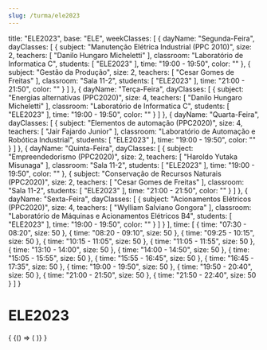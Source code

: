 ```yaml
---
slug: /turma/ele2023
---
```

  title: "ELE2023",
  base: "ELE",
  weekClasses: [
    {
      dayName: "Segunda-Feira",
      dayClasses: [
        {
          subject: "Manutenção Elétrica Industrial (PPC 2010)",
          size: 2,
          teachers: [
            "Danilo Hungaro Micheletti"
          ],
          classroom: "Laboratório de Informatica C",
          students: [
            "ELE2023"
          ],
          time: "19:00 - 19:50",
          color: ""
        },
        {
          subject: "Gestão da Produção",
          size: 2,
          teachers: [
            "Cesar Gomes de Freitas"
          ],
          classroom: "Sala 11-2",
          students: [
            "ELE2023"
          ],
          time: "21:00 - 21:50",
          color: ""
        }
      ]
    },
    {
      dayName: "Terça-Feira",
      dayClasses: [
        {
          subject: "Energias alternativas (PPC2020)",
          size: 4,
          teachers: [
            "Danilo Hungaro Micheletti"
          ],
          classroom: "Laboratório de Informatica C",
          students: [
            "ELE2023"
          ],
          time: "19:00 - 19:50",
          color: ""
        }
      ]
    },
    {
      dayName: "Quarta-Feira",
      dayClasses: [
        {
          subject: "Elementos de automação (PPC2020)",
          size: 4,
          teachers: [
            "Jair Fajardo Junior"
          ],
          classroom: "Laboratório de Automação e Robótica Industrial",
          students: [
            "ELE2023"
          ],
          time: "19:00 - 19:50",
          color: ""
        }
      ]
    },
    {
      dayName: "Quinta-Feira",
      dayClasses: [
        {
          subject: "Empreendedorismo (PPC2020)",
          size: 2,
          teachers: [
            "Haroldo Yutaka Misunaga"
          ],
          classroom: "Sala 11-2",
          students: [
            "ELE2023"
          ],
          time: "19:00 - 19:50",
          color: ""
        },
        {
          subject: "Conservação de Recursos Naturais (PPC2020)",
          size: 2,
          teachers: [
            "Cesar Gomes de Freitas"
          ],
          classroom: "Sala 11-2",
          students: [
            "ELE2023"
          ],
          time: "21:00 - 21:50",
          color: ""
        }
      ]
    },
    {
      dayName: "Sexta-Feira",
      dayClasses: [
        {
          subject: "Acionamentos Elétricos (PPC2020)",
          size: 4,
          teachers: [
            "Wylliam Salviano Gongora"
          ],
          classroom: "Laboratório de Máquinas e Acionamentos Elétricos B4",
          students: [
            "ELE2023"
          ],
          time: "19:00 - 19:50",
          color: ""
        }
      ]
    }
  ],
  time: [
    {
      time: "07:30 - 08:20",
      size: 50
    },
    {
      time: "08:20 - 09:10",
      size: 50
    },
    {
      time: "09:25 - 10:15",
      size: 50
    },
    {
      time: "10:15 - 11:05",
      size: 50
    },
    {
      time: "11:05 - 11:55",
      size: 50
    },
    {
      time: "13:10 - 14:00",
      size: 50
    },
    {
      time: "14:00 - 14:50",
      size: 50
    },
    {
      time: "15:05 - 15:55",
      size: 50
    },
    {
      time: "15:55 - 16:45",
      size: 50
    },
    {
      time: "16:45 - 17:35",
      size: 50
    },
    {
      time: "19:00 - 19:50",
      size: 50
    },
    {
      time: "19:50 - 20:40",
      size: 50
    },
    {
      time: "21:00 - 21:50",
      size: 50
    },
    {
      time: "21:50 - 22:40",
      size: 50
    }
  ]
}

# ELE2023

<div>
  {
    <BrowserOnly>
      {() => (
        <Grid
          title={data.title}
          weekClasses={data.weekClasses}
          time={data.time}
        />
      )}
    </BrowserOnly>
  }
</div>
